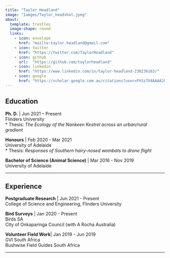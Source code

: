```yaml
---
title: "Taylor Headland"
image: "Iamges/Taylor_headshot.jpeg"
about: 
  template: trestles
  image-shape: round
  links: 
    - icon: envelope
      href: "mailto:taylor.headland@gmail.com"
    - icon: twitter
      href: "https://twitter.com/TaylorHeadland"
    - icon: github
      url:  "https://github.com/taylorheadland"
    - icon: linkedin
      href: "https://www.linkedin.com/in/taylor-headland-230236163/"
    - icon: google
      href: "https://scholar.google.com.au/citations?user=Fh3z7X4AAAAJ&hl=en"
---
```


::: {#hero-heading}
::: column-body-outset
## Education

**Ph. D.** \| Jun 2021 -- Present\
Flinders University\
\* Thesis: *The Ecology of the Nankeen Kestrel across an urban/rural gradient*

**Honours** \| Feb 2020 - Mar 2021\
University of Adelaide\
\* Thesis: *Responses of Southern hairy-nosed wombats to drone flight*

**Bachelor of Science (Animal Science)** \| Mar 2016 - Nov 2019\
University of Adelaide\

------------------------------------------------------------------------

## Experience

**Postgraduate Research** \| Jun 2021 - Present\
College of Science and Engineering, Flinders University

**Bird Surveys** \| Jan 2020 - Present\
Birds SA\
City of Onkaparinga Council (with A Rocha Australia)\

**Volunteer Field Work**\| Jan 2019 - Jun 2019\
GVI South Africa\
Bushwise Field Guides South Africa\
:::
:::

------------------------------------------------------------------------
